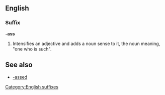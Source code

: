 ==English==
===Suffix===
'''-ass'''
# {{context|slang|vulgar}} Intensifies an adjective and adds a noun sense to it, the noun meaning, "one who is such".

==See also==
*[[-assed]]

[[Category:English suffixes]]